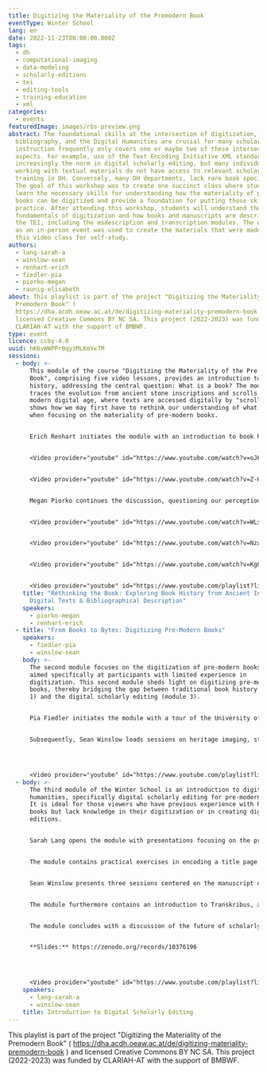 ```yaml
---
title: Digitizing the Materiality of the Premodern Book
eventType: Winter School
lang: en
date: 2022-11-23T00:00:00.000Z
tags:
  - dh
  - computational-imaging
  - data-modeling
  - scholarly-editions
  - tei
  - editing-tools
  - training-education
  - xml
categories:
  - events
featuredImage: images/rbs-preview.png
abstract: The foundational skills at the intersection of digitization,
  bibliography, and the Digital Humanities are crucial for many scholars, yet
  instruction frequently only covers one or maybe two of these intersecting
  aspects. For example, use of the Text Encoding Initiative XML standard is
  increasingly the norm in digital scholarly editing, but many individuals
  working with textual materials do not have access to relevant scholarly
  training in DH. Conversely, many DH departments, lack rare book specialists.
  The goal of this workshop was to create one succinct class where students will
  learn the necessary skills for understanding how the materiality of pre-modern
  books can be digitized and provide a foundation for putting those skills into
  practice. After attending this workshop, students will understand the
  fundamentals of digitization and how books and manuscripts are described in
  the TEI, including the msdescription and transcription modules. The workshop
  as an in-person event was used to create the materials that were made into
  this video class for self-study.
authors:
  - lang-sarah-a
  - winslow-sean
  - renhart-erich
  - fiedler-pia
  - piorko-megan
  - raunig-elisabeth
about: This playlist is part of the project "Digitizing the Materiality of the
  Premodern Book" (
  https://dha.acdh.oeaw.ac.at/de/digitizing-materiality-premodern-book ) and
  licensed Creative Commons BY NC SA. This project (2022-2023) was funded by
  CLARIAH-AT with the support of BMBWF.
type: event
licence: ccby-4.0
uuid: hK6vWWPPr0qyzMLKmYx7M
sessions:
  - body: >-
      This module of the course "Digitizing the Materiality of the Pre-Modern
      Book", comprising five video lessons, provides an introduction to book
      history, addressing the central question: What is a book? The module
      traces the evolution from ancient stone inscriptions and scrolls to the
      modern digital age, where texts are accessed digitally by "scrolling". It
      shows how we may first have to rethink our understanding of what a book is
      when focusing on the materiality of pre-modern books. 


      Erich Renhart initiates the module with an introduction to book history, illustrated by examples from the University of Graz's Special Collections. 


      <Video provider="youtube" id="https://www.youtube.com/watch?v=oJ6Hmv7rSUI&list=PLWNohMNguM_ndstozDRk7WcqjXv5EFzNC&index=2" />


      <Video provider="youtube" id="https://www.youtube.com/watch?v=Z-KGtI_21UY&list=PLWNohMNguM_ndstozDRk7WcqjXv5EFzNC&index=3" />


      Megan Piorko continues the discussion, questioning our perceptions of what constitutes books and texts. The historical evolution of texts, from stone inscriptions and scrolls to codices, followed by the emergence of incunabula in the early modern period, visually mimicking the style of manuscripts that came before them, then the boom of the print revolution, where print finds its distinct look, and then, the current digital age, prompts a reevaluation of what constitutes a text. Commonly, texts are perceived merely as books like we know them today, identified through basic bibliographical metadata such as author, title, publisher, location, and publication year. However, scholarly bibliographical description delves much deeper, examining the physical characteristics of books as objects. Piorko’s sessions on descriptive bibliography, divided into theoretical and practical parts, delve into the structure of early modern books. The theoretical session discusses the methodology for bibliographical description, while the practical session involves hands-on descriptive bibliography using the University of Graz's collection.


      <Video provider="youtube" id="https://www.youtube.com/watch?v=WLsVR-LJIFg&list=PLWNohMNguM_ndstozDRk7WcqjXv5EFzNC&index=4" />


      <Video provider="youtube" id="https://www.youtube.com/watch?v=Nza4KlswmVw&list=PLWNohMNguM_ndstozDRk7WcqjXv5EFzNC&index=5" />


      <Video provider="youtube" id="https://www.youtube.com/watch?v=Kg8bcxLPVMc&list=PLWNohMNguM_ndstozDRk7WcqjXv5EFzNC&index=6" />


      <Video provider="youtube" id="https://www.youtube.com/playlist?list=PLWNohMNguM_ndstozDRk7WcqjXv5EFzNC" />
    title: "Rethinking the Book: Exploring Book History from Ancient Inscriptions to
      Digital Texts & Bibliographical Description"
    speakers:
      - piorko-megan
      - renhart-erich
  - title: "From Books to Bytes: Digitizing Pre-Modern Books"
    speakers:
      - fiedler-pia
      - winslow-sean
    body: >-
      The second module focuses on the digitization of pre-modern books and
      aimed specifically at participants with limited experience in
      digitization. This second module sheds light on digitizing pre-modern
      books, thereby bridging the gap between traditional book history (module
      1) and the digital scholarly editing (module 3).


      Pia Fiedler initiates the module with a tour of the University of Graz's Special Collections Digitization Lab, highlighting challenges in digitizing early modern books and demonstrating the equipment used, such as various scanners and book tables for rare book digitization. 


      Subsequently, Sean Winslow leads sessions on heritage imaging, starting with theoretical aspects to provide a foundational understanding of imaging in historical text preservation. He then conducts a practical demonstration of a multi-spectral imaging setup, a cutting-edge technology making it possible to reveal details in old books and manuscripts that are invisible to the naked eye.




      <Video provider="youtube" id="https://www.youtube.com/playlist?list=PLWNohMNguM_ndstozDRk7WcqjXv5EFzNC" />
  - body: >-
      The third module of the Winter School is an introduction to digital
      humanities, specifically digital scholarly editing for pre-modern books.
      It is ideal for those viewers who have previous experience with historical
      books but lack knowledge in their digitization or in creating digital
      editions. 


      Sarah Lang opens the module with presentations focusing on the principles of modeling theory for digital scholarly editing, with a particular emphasis on XML and the Text Encoding Initiative (TEI) standard, the state-of-the-art in digital scholarly editing.


      The module contains practical exercises in encoding a title page using TEI-XML. Lang then progresses to more advanced digital scholarly editing topics using TEI, including the representation of facsimiles and the creation of a critical apparatus.


      Sean Winslow presents three sessions centered on the manuscript description module of TEI. He offers insights into the integration of digital scholarly editions in the semantic web.


      The module furthermore contains an introduction to Transkribus, a transcription software proficient in OCR-ing historical prints and HTR-ing handwritten documents, whose transcriptions can be exported directly into TEI-XML. 


      The module concludes with a discussion of the future of scholarly editions, questioning the continued relevance of print editions in the digital era, exploring challenges in digital archiving, and discussing the scholarly evaluation and academic review of digital resources.


      **S﻿lides:** https://zenodo.org/records/10376196 




      <Video provider="youtube" id="https://www.youtube.com/playlist?list=PLWNohMNguM_ndstozDRk7WcqjXv5EFzNC" />
    speakers:
      - lang-sarah-a
      - winslow-sean
    title: Introduction to Digital Scholarly Editing
---
```

This playlist is part of the project "Digitizing the Materiality of the Premodern Book" ( https://dha.acdh.oeaw.ac.at/de/digitizing-materiality-premodern-book ) and licensed Creative Commons BY NC SA. This project (2022-2023) was funded by CLARIAH-AT with the support of BMBWF.